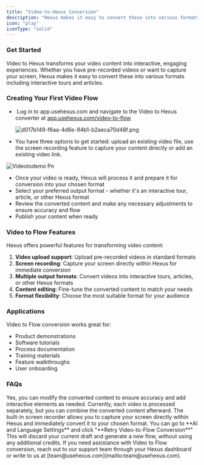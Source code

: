 ```yaml
---
title: "Video-to-Hexus Conversion"
description: "Hexus makes it easy to convert these into various formats including interactive tours and articles."
icon: "play"
iconType: "solid"
---
```


### **Get Started**

Video to Hexus transforms your video content into interactive, engaging experiences. Whether you have pre-recorded videos or want to capture your screen, Hexus makes it easy to convert these into various formats including interactive tours and articles.

### **Creating Your First Video Flow**

-  Log in to app.usehexus.com and navigate to the Video to Hexus converter at [<u>app.usehexus.com/video-to-flow</u>](http://app.usehexus.com/video-to-flow)<u> </u>

  ![d017b149-f6aa-4d6e-94b1-b2aeca70d48f.png](/images/d017b149-f6aa-4d6e-94b1-b2aeca70d48f.png)
- You have three options to get started: upload an existing video file, use the screen recording feature to capture your content directly or add an existing video link.

![Videotodemo Pn](/images/videotodemo.png)

- Once your video is ready, Hexus will process it and prepare it for conversion into your chosen format
- Select your preferred output format - whether it's an interactive tour, article, or other Hexus format
- Review the converted content and make any necessary adjustments to ensure accuracy and flow
- Publish your content when ready

### **Video to Flow Features**

Hexus offers powerful features for transforming video content:

1. **Video upload support**: Upload pre-recorded videos in standard formats
2. **Screen recording**: Capture your screen directly within Hexus for immediate conversion
3. **Multiple output formats**: Convert videos into interactive tours, articles, or other Hexus formats
4. **Content editing**: Fine-tune the converted content to match your needs
5. **Format flexibility**: Choose the most suitable format for your audience

### **Applications**

Video to Flow conversion works great for:

- Product demonstrations
- Software tutorials
- Process documentation
- Training materials
- Feature walkthroughs
- User onboarding

### FAQs

<AccordionGroup>
  <Accordion title="Can I edit the converted content?" defaultOpen="false">
    Yes, you can modify the converted content to ensure accuracy and add interactive elements as needed.
  </Accordion>
  <Accordion title="Can I combine multiple videos?" defaultOpen="false">
    Currently, each video is processed separately, but you can combine the converted content afterward.
  </Accordion>
  <Accordion title="How does the screen recording feature work?" defaultOpen="false">
    The built-in screen recorder allows you to capture your screen directly within Hexus and immediately convert it to your chosen format.
  </Accordion>
  <Accordion title="What if I am unhappy with the generated video?">
    You can go to **AI and Language Settings** and click "**Retry Video-to-Flow Conversion**" This will discard your current draft and generate a new flow, without using any additional credits.
  </Accordion>
  <Accordion title="What if I need help?">
    If you need assistance with Video to Flow conversion, reach out to our support team through your Hexus dashboard or write to us at [team@usehexus.com](mailto:team@usehexus.com).
  </Accordion>
</AccordionGroup>